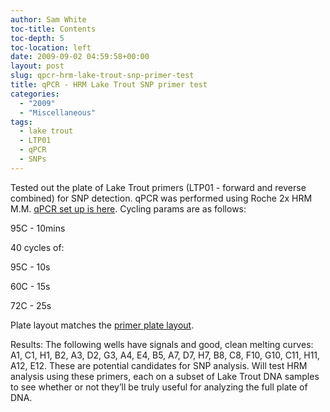 ```yaml
---
author: Sam White
toc-title: Contents
toc-depth: 5
toc-location: left
date: 2009-09-02 04:59:58+00:00
layout: post
slug: qpcr-hrm-lake-trout-snp-primer-test
title: qPCR - HRM Lake Trout SNP primer test
categories:
  - "2009"
  - "Miscellaneous"
tags:
  - lake trout
  - LTP01
  - qPCR
  - SNPs
---
```


Tested out the plate of Lake Trout primers (LTP01 - forward and reverse combined) for SNP detection. qPCR was performed using Roche 2x HRM M.M. [qPCR set up is here](https://eagle.fish.washington.edu/Arabidopsis/Notebook%20Workup%20Files/20090901-01.jpg). Cycling params are as follows:

95C - 10mins

40 cycles of:

95C - 10s

60C - 15s

72C - 25s

Plate layout matches the [primer plate layout](https://spreadsheets.google.com/ccc?key=tg7mtIbECmdwRrBdQr3lOnA).

Results: The following wells have signals and good, clean melting curves: A1, C1, H1, B2, A3, D2, G3, A4, E4, B5, A7, D7, H7, B8, C8, F10, G10, C11, H11, A12, E12. These are potential candidates for SNP analysis. Will test HRM analysis using these primers, each on a subset of Lake Trout DNA samples to see whether or not they'll be truly useful for analyzing the full plate of DNA.
